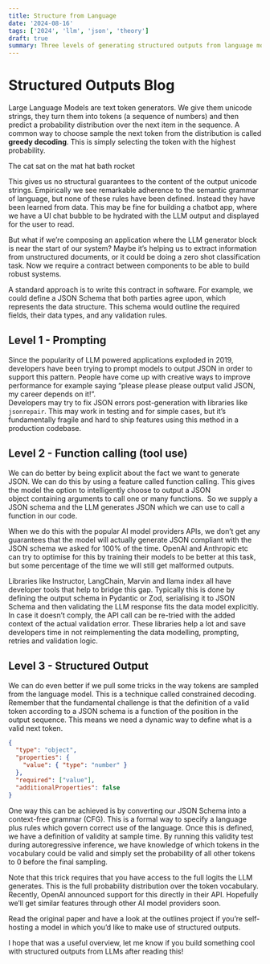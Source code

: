 ```yaml
---
title: Structure from Language
date: '2024-08-16'
tags: ['2024', 'llm', 'json', 'theory']
draft: true
summary: Three levels of generating structured outputs from language models.
---
```


# Structured Outputs Blog

Large Language Models are text token generators.
We give them unicode strings, they turn them into tokens (a sequence of numbers) and then predict a probability distribution over the next item in the sequence.
A common way to choose sample the next token from the distribution is called **greedy decoding**.
This is simply selecting the token with the highest probability.

The cat sat on the mat
hat
bath
rocket

This gives us no structural guarantees to the content of the output unicode strings.
Empirically we see remarkable adherence to the semantic grammar of language, but none of these rules have been defined.
Instead they have been learned from data. This may be fine for building a chatbot app, where we have a UI chat bubble to be hydrated with the LLM output and displayed for the user to read.

But what if we’re composing an application where the LLM generator block is near the start of our system?
Maybe it’s helping us to extract information from unstructured documents, or it could be doing a zero shot classification task.
Now we require a contract between components to be able to build robust systems.

A standard approach is to write this contract in software.
For example, we could define a JSON Schema that both parties agree upon, which represents the data structure.
This schema would outline the required fields, their data types, and any validation rules.

## Level 1 - Prompting

Since the popularity of LLM powered applications exploded in 2019, developers have been trying to prompt models to output JSON in order to support this pattern.
People have come up with creative ways to improve performance for example saying “please please please output valid JSON, my career depends on it!”.  
Developers may try to fix JSON errors post-generation with libraries like `jsonrepair`.
This may work in testing and for simple cases, but it’s fundamentally fragile and hard to ship features using this method in a production codebase.

## Level 2 - Function calling (tool use)

We can do better by being explicit about the fact we want to generate JSON. We can do this by using a feature called function calling.
This gives the model the option to intelligently choose to output a JSON object containing arguments to call one or many functions. 
So we supply a JSON schema and the LLM generates JSON which we can use to call a function in our code.

When we do this with the popular AI model providers APIs, we don’t get any guarantees that the model will actually generate JSON compliant with the JSON schema we asked for 100% of the time.
OpenAI and Anthropic etc can try to optimise for this by training their models to be better at this task, but some percentage of the time we will still get malformed outputs.

Libraries like Instructor, LangChain, Marvin and llama index all have developer tools that help to bridge this gap.
Typically this is done by defining the output schema in Pydantic or Zod, serialising it to JSON Schema and then validating the LLM response fits the data model explicitly.
In case it doesn’t comply, the API call can be re-tried with the added context of the actual validation error.
These libraries help a lot and save developers time in not reimplementing the data modelling, prompting, retries and validation logic.

## Level 3 - Structured Output

We can do even better if we pull some tricks in the way tokens are sampled from the language model. This is a technique called constrained decoding. Remember that the fundamental challenge is that the definition of a valid token according to a JSON schema is a function of the position in the output sequence. This means we need a dynamic way to define what is a valid next token.

```json
{
  "type": "object",
  "properties": {
    "value": { "type": "number" }
  },
  "required": ["value"],
  "additionalProperties": false
}
```

One way this can be achieved is by converting our JSON Schema into a context-free grammar (CFG). This is a formal way to specify a language plus rules which govern correct use of the language. Once this is defined, we have a definition of validity at sample time. By running this validity test during autoregressive inference, we have knowledge of which tokens in the vocabulary could be valid and simply set the probability of all other tokens to 0 before the final sampling.

Note that this trick requires that you have access to the full logits the LLM generates. This is the full probability distribution over the token vocabulary. Recently, OpenAI announced support for this directly in their API. Hopefully we’ll get similar features through other AI model providers soon.

Read the original paper and have a look at the outlines project if you’re self-hosting a model in which you’d like to make use of structured outputs.

I hope that was a useful overview, let me know if you build something cool with structured outputs from LLMs after reading this!
